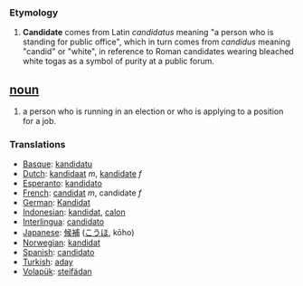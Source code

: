 === Etymology ===
#'''Candidate''' comes from Latin ''candidatus'' meaning "a person who is standing for public office", which in turn comes from ''candidus'' meaning "candid" or "white", in reference to Roman candidates wearing bleached white togas as a symbol of purity at a public forum.

== [[noun]] ==
#a person who is running in an election or who is applying to a position for a job.

=== Translations ===
*[[Basque]]: [[kandidatu]]
*[[Dutch]]: [[kandidaat]] ''m'', [[kandidate]] ''f''
*[[Esperanto]]: [[kandidato]]
*[[French]]: [[candidat]] ''m'', candidate ''f''
*[[German]]: [[Kandidat]]
*[[Indonesian]]: [[kandidat]], [[calon]]
*[[Interlingua]]: [[candidato]]
*[[Japanese]]: [[候補]] ([[こうほ]], kōho)
*[[Norwegian]]: [[kandidat]]
*[[Spanish]]: [[candidato]]
*[[Turkish]]: [[aday]]
*[[Volapük]]: [[steifädan]]